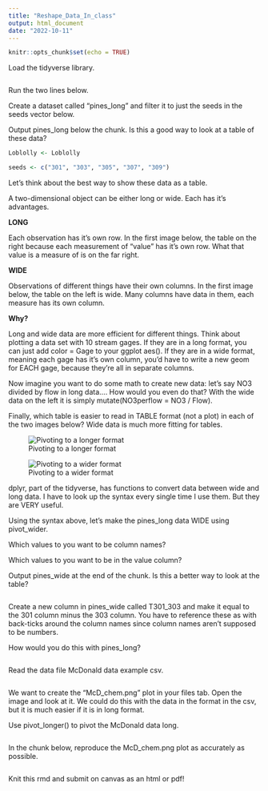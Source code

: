 ```yaml
---
title: "Reshape_Data_In_class"
output: html_document
date: "2022-10-11"
---
```


```r
knitr::opts_chunk$set(echo = TRUE)
```

Load the tidyverse library.

```r

```

Run the two lines below.

Create a dataset called "pines_long" and filter it to just the seeds in the seeds vector below.

Output pines_long below the chunk. Is this a good way to look at a table of these data?

```r
Loblolly <- Loblolly

seeds <- c("301", "303", "305", "307", "309")
```

Let's think about the best way to show these data as a table.

A two-dimensional object can be either long or wide. Each has it's advantages.

**LONG**

Each observation has it's own row. In the first image below, the table on the right because each measurement of "value" has it's own row. What that value is a measure of is on the far right.

**WIDE**

Observations of different things have their own columns. In the first image below, the table on the left is wide. Many columns have data in them, each measure has its own column.

**Why?**

Long and wide data are more efficient for different things. Think about plotting a data set with 10 stream gages. If they are in a long format, you can just add color = Gage to your ggplot aes(). If they are in a wide format, meaning each gage has it's own column, you'd have to write a new geom for EACH gage, because they're all in separate columns.

Now imagine you want to do some math to create new data: let's say NO3 divided by flow in long data.... How would you even do that? With the wide data on the left it is simply mutate(NO3perflow = NO3 / Flow).

Finally, which table is easier to read in TABLE format (not a plot) in each of the two images below? Wide data is much more fitting for tables.

![Pivoting to a longer format](images/pivot_longer.png "Pivoting to a longer format")

![Pivoting to a wider format](images/pivot_wider.png "Pivoting to a wider format")

dplyr, part of the tidyverse, has functions to convert data between wide and long data. I have to look up the syntax every single time I use them. But they are VERY useful.

Using the syntax above, let's make the pines_long data WIDE using pivot_wider.

Which values to you want to be column names?

Which values to you want to be in the value column?

Output pines_wide at the end of the chunk. Is this a better way to look at the table?

```r

```

Create a new column in pines_wide called T301_303 and make it equal to the 301 column minus the 303 column. You have to reference these as with back-ticks around the column names since column names aren't supposed to be numbers.

How would you do this with pines_long?

```r

```

Read the data file McDonald data example csv.

```r

```

We want to create the "McD_chem.png" plot in your files tab. Open the image and look at it. We could do this with the data in the format in the csv, but it is much easier if it is in long format.

Use pivot_longer() to pivot the McDonald data long.

```r

```

In the chunk below, reproduce the McD_chem.png plot as accurately as possible.

```r

```

Knit this rmd and submit on canvas as an html or pdf!

